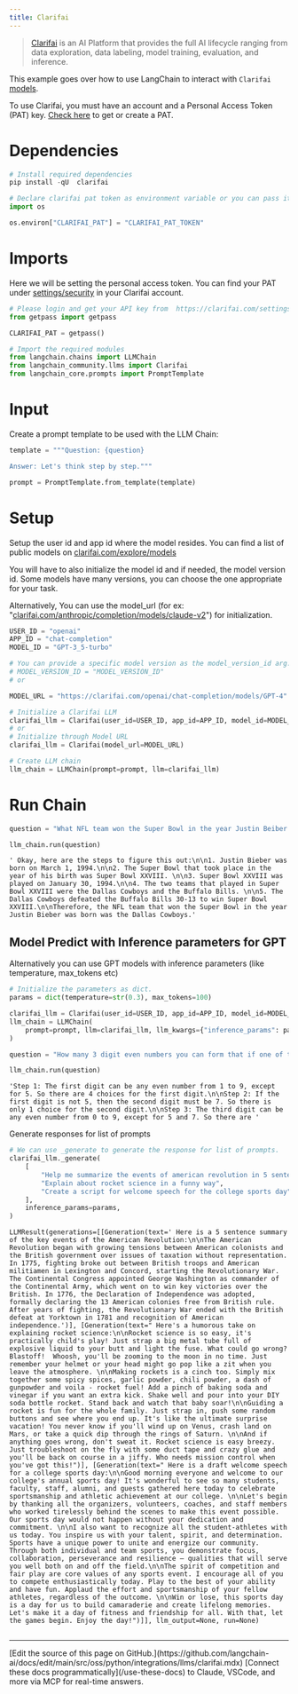 ```yaml
---
title: Clarifai
---
```


>[Clarifai](https://www.clarifai.com/) is an AI Platform that provides the full AI lifecycle ranging from data exploration, data labeling, model training, evaluation, and inference.

This example goes over how to use LangChain to interact with `Clarifai` [models](https://clarifai.com/explore/models).

To use Clarifai, you must have an account and a Personal Access Token (PAT) key.
[Check here](https://clarifai.com/settings/security) to get or create a PAT.

# Dependencies

```python
# Install required dependencies
pip install -qU  clarifai
```

```python
# Declare clarifai pat token as environment variable or you can pass it as argument in clarifai class.
import os

os.environ["CLARIFAI_PAT"] = "CLARIFAI_PAT_TOKEN"
```

# Imports

Here we will be setting the personal access token. You can find your PAT under [settings/security](https://clarifai.com/settings/security) in your Clarifai account.

```python
# Please login and get your API key from  https://clarifai.com/settings/security
from getpass import getpass

CLARIFAI_PAT = getpass()
```

```python
# Import the required modules
from langchain.chains import LLMChain
from langchain_community.llms import Clarifai
from langchain_core.prompts import PromptTemplate
```

# Input

Create a prompt template to be used with the LLM Chain:

```python
template = """Question: {question}

Answer: Let's think step by step."""

prompt = PromptTemplate.from_template(template)
```

# Setup

Setup the user id and app id where the model resides. You can find a list of public models on [clarifai.com/explore/models](https://clarifai.com/explore/models)

You will have to also initialize the model id and if needed, the model version id. Some models have many versions, you can choose the one appropriate for your task.

Alternatively, You can use the model_url (for ex: "[clarifai.com/anthropic/completion/models/claude-v2](https://clarifai.com/anthropic/completion/models/claude-v2)") for initialization.

```python
USER_ID = "openai"
APP_ID = "chat-completion"
MODEL_ID = "GPT-3_5-turbo"

# You can provide a specific model version as the model_version_id arg.
# MODEL_VERSION_ID = "MODEL_VERSION_ID"
# or

MODEL_URL = "https://clarifai.com/openai/chat-completion/models/GPT-4"
```

```python
# Initialize a Clarifai LLM
clarifai_llm = Clarifai(user_id=USER_ID, app_id=APP_ID, model_id=MODEL_ID)
# or
# Initialize through Model URL
clarifai_llm = Clarifai(model_url=MODEL_URL)
```

```python
# Create LLM chain
llm_chain = LLMChain(prompt=prompt, llm=clarifai_llm)
```

# Run Chain

```python
question = "What NFL team won the Super Bowl in the year Justin Beiber was born?"

llm_chain.run(question)
```

```output
' Okay, here are the steps to figure this out:\n\n1. Justin Bieber was born on March 1, 1994.\n\n2. The Super Bowl that took place in the year of his birth was Super Bowl XXVIII. \n\n3. Super Bowl XXVIII was played on January 30, 1994.\n\n4. The two teams that played in Super Bowl XXVIII were the Dallas Cowboys and the Buffalo Bills. \n\n5. The Dallas Cowboys defeated the Buffalo Bills 30-13 to win Super Bowl XXVIII.\n\nTherefore, the NFL team that won the Super Bowl in the year Justin Bieber was born was the Dallas Cowboys.'
```

## Model Predict with Inference parameters for GPT

Alternatively you can use GPT models with inference parameters (like temperature, max_tokens etc)

```python
# Initialize the parameters as dict.
params = dict(temperature=str(0.3), max_tokens=100)
```

```python
clarifai_llm = Clarifai(user_id=USER_ID, app_id=APP_ID, model_id=MODEL_ID)
llm_chain = LLMChain(
    prompt=prompt, llm=clarifai_llm, llm_kwargs={"inference_params": params}
)
```

```python
question = "How many 3 digit even numbers you can form that if one of the digits is 5 then the following digit must be 7?"

llm_chain.run(question)
```

```output
'Step 1: The first digit can be any even number from 1 to 9, except for 5. So there are 4 choices for the first digit.\n\nStep 2: If the first digit is not 5, then the second digit must be 7. So there is only 1 choice for the second digit.\n\nStep 3: The third digit can be any even number from 0 to 9, except for 5 and 7. So there are '
```

Generate responses for list of prompts

```python
# We can use _generate to generate the response for list of prompts.
clarifai_llm._generate(
    [
        "Help me summarize the events of american revolution in 5 sentences",
        "Explain about rocket science in a funny way",
        "Create a script for welcome speech for the college sports day",
    ],
    inference_params=params,
)
```

```output
LLMResult(generations=[[Generation(text=' Here is a 5 sentence summary of the key events of the American Revolution:\n\nThe American Revolution began with growing tensions between American colonists and the British government over issues of taxation without representation. In 1775, fighting broke out between British troops and American militiamen in Lexington and Concord, starting the Revolutionary War. The Continental Congress appointed George Washington as commander of the Continental Army, which went on to win key victories over the British. In 1776, the Declaration of Independence was adopted, formally declaring the 13 American colonies free from British rule. After years of fighting, the Revolutionary War ended with the British defeat at Yorktown in 1781 and recognition of American independence.')], [Generation(text=" Here's a humorous take on explaining rocket science:\n\nRocket science is so easy, it's practically child's play! Just strap a big metal tube full of explosive liquid to your butt and light the fuse. What could go wrong? Blastoff!  Whoosh, you'll be zooming to the moon in no time. Just remember your helmet or your head might go pop like a zit when you leave the atmosphere. \n\nMaking rockets is a cinch too. Simply mix together some spicy spices, garlic powder, chili powder, a dash of gunpowder and voila - rocket fuel! Add a pinch of baking soda and vinegar if you want an extra kick. Shake well and pour into your DIY soda bottle rocket. Stand back and watch that baby soar!\n\nGuiding a rocket is fun for the whole family. Just strap in, push some random buttons and see where you end up. It's like the ultimate surprise vacation! You never know if you'll wind up on Venus, crash land on Mars, or take a quick dip through the rings of Saturn. \n\nAnd if anything goes wrong, don't sweat it. Rocket science is easy breezy. Just troubleshoot on the fly with some duct tape and crazy glue and you'll be back on course in a jiffy. Who needs mission control when you've got this!")], [Generation(text=" Here is a draft welcome speech for a college sports day:\n\nGood morning everyone and welcome to our college's annual sports day! It's wonderful to see so many students, faculty, staff, alumni, and guests gathered here today to celebrate sportsmanship and athletic achievement at our college. \n\nLet's begin by thanking all the organizers, volunteers, coaches, and staff members who worked tirelessly behind the scenes to make this event possible. Our sports day would not happen without your dedication and commitment. \n\nI also want to recognize all the student-athletes with us today. You inspire us with your talent, spirit, and determination. Sports have a unique power to unite and energize our community. Through both individual and team sports, you demonstrate focus, collaboration, perseverance and resilience – qualities that will serve you well both on and off the field.\n\nThe spirit of competition and fair play are core values of any sports event. I encourage all of you to compete enthusiastically today. Play to the best of your ability and have fun. Applaud the effort and sportsmanship of your fellow athletes, regardless of the outcome. \n\nWin or lose, this sports day is a day for us to build camaraderie and create lifelong memories. Let's make it a day of fitness and friendship for all. With that, let the games begin. Enjoy the day!")]], llm_output=None, run=None)
```

```python

```

---

<Callout icon="pen-to-square" iconType="regular">
    [Edit the source of this page on GitHub.](https://github.com/langchain-ai/docs/edit/main/src/oss/python/integrations/llms/clarifai.mdx)
</Callout>
<Tip icon="terminal" iconType="regular">
    [Connect these docs programmatically](/use-these-docs) to Claude, VSCode, and more via MCP for    real-time answers.
</Tip>
